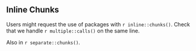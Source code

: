 
## Inline Chunks

Users might request the use of packages with `r inline::chunks()`. Check that we handle `r multiple::calls()` on the same line.

Also in `r separate::chunks()`.
